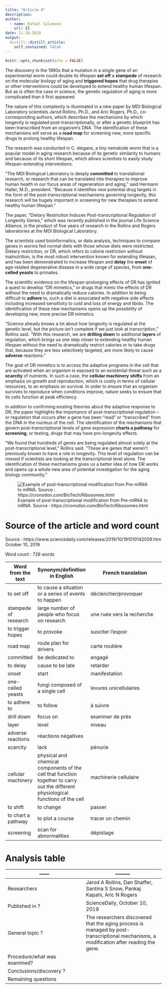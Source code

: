 ```yaml
---
title: "Article 4"
description: 
author:
  - name: Rafael Salamone
    url: {}
date: 11-28-2019
output:
  distill::distill_article:
    self_contained: false
---
```


```r
knitr::opts_chunk$set(echo = FALSE)
```

The discovery in the 1990s that a mutation in a single gene of an experimental worm could double its lifespan **set off** a **stampede** of research on the molecular biology of aging and **triggered hopes** that drug therapies or other interventions could be developed to extend healthy human lifespan. But as is often the case in science, the genetic regulation of aging is more complicated than it first appeared.

The nature of this complexity is illuminated in a new paper by MDI Biological Laboratory scientists Jarod Rollins, Ph.D., and Aric Rogers, Ph.D., co-corresponding authors, which describes the mechanisms by which longevity is regulated post-transcriptionally, or after a genetic blueprint has been transcribed from an organism's DNA. The identification of these mechanisms will serve as a **road map** for screening new, more specific drugs to prolong healthy lifespan.

The research was conducted in C. elegans, a tiny nematode worm that is a popular model in aging research because of its genetic similarity to humans and because of its short lifespan, which allows scientists to easily study lifespan-extending interventions.

"The MDI Biological Laboratory is deeply **committed** to translational research, or research that can be translated into therapies to improve human health in our focus areas of regeneration and aging," said Hermann Haller, M.D., president. "Because it identifies new potential drug targets in the form of the post-transcriptional mechanisms governing longevity, this research will be hugely important in screening for new therapies to extend healthy human lifespan."

The paper, "Dietary Restriction Induces Post-transcriptional Regulation of Longevity Genes," which was recently published in the journal Life Science Alliance, is the product of five years of research in the Rollins and Rogers laboratories at the MDI Biological Laboratory.

The scientists used bioinformatics, or data analysis, techniques to compare genes in worms fed normal diets with those whose diets were restricted. Dietary restriction, or DR, which refers to calorie restriction without malnutrition, is the most robust intervention known for extending lifespan, and has been demonstrated to increase lifespan and **delay** the **onset** of age-related degenerative disease in a wide range of species, from **one-celled yeasts** to primates.

The scientific evidence on the lifespan-prolonging effects of DR has ignited a quest to develop "DR mimetics," or drugs that mimic the effects of DR without the need to dramatically reduce calories. In addition to being difficult to **adhere** to, such a diet is associated with negative side effects including increased sensitivity to cold and loss of energy and libido. The identification of these new mechanisms opens up the possibility of developing new, more precise DR mimetics.

"Science already knows a lot about how longevity is regulated at the genetic level, but the picture isn't complete if we just look at transcription," Rollins said. "With this research, we are **drilling down** to additional **layers** of regulation, which brings us one step closer to extending healthy human lifespan without the need to dramatically restrict calories or to take drugs that, because they are less selectively targeted, are more likely to cause **adverse** reactions."

The goal of DR mimetics is to access the adaptive programs in the cell that are activated when an organism is exposed to an existential threat such as a **scarcity** of nutrients. In such a case, the **cellular machinery** **shifts** from an emphasis on growth and reproduction, which is costly in terms of cellular resources, to an emphasis on survival. In order to ensure that an organism survives to reproduce when conditions improve, nature seeks to ensure that its cells function at peak efficiency.

In addition to confirming existing theories about the adaptive response to DR, the paper highlights the importance of post-transcriptional regulation -- or regulation that occurs after a gene has been "read" or "transcribed" from the DNA in the nucleus of the cell. The identification of the mechanisms that govern post-transcriptional levels of gene expression **charts a pathway** for **screening**, or testing, drugs that may have pro-longevity effects.

"We found that hundreds of genes are being regulated almost solely at the post-transcriptional level," Rollins said. "These are genes that weren't previously known to have a role in longevity. This level of regulation can be missed if scientists are looking at the transcriptional level alone. The identification of these mechanisms gives us a better idea of how DR works and opens up a whole new area of potential investigation for the aging biology community."

![Example of post-transcriptional modification from Pre-mRNA to mRNA. Source : https://cronodon.com/BioTech/Ribosomes.html](https://cronodon.com/sitebuilder/images/post-Transcriptional_mod-629x417.jpg)

# Source of the article and word count

Source : https://www.sciencedaily.com/releases/2019/10/191010142059.htm October 10, 2019

Word count : 728 words

Word from the text | Synonym/definition in English | French translation
------------- | -------------|---------------------------------------------
to set off | to cause a situation or a series of events to happen | déclencher/provoquer
stampede of research | large number of people who focus on research | une ruée vers la recherche
to trigger hopes | to provoke | susciter l'espoir
road map | route plan for drivers | carte routière
committed | be dedicated to | engagé
to delay | cause to be late | retarder
onset | start | manifestation
one-celled yeasts | fungi composed of a single cell | levures unicellulaires
to adhere to | to follow | à suivre
drill down | focus on | examiner de près
layer | level | niveau
adverse reactions| réactions négatives
scarcity | lack | pénurie
cellular machinery | physical and chemical components of the cell that function together to carry out the different physiological functions of the cell | machinerie cellulaire
to shift | to change | passer
to chart a pathway | to plot a course | tracer un chemin
screening | scan for abnormalities| dépistage

# Analysis table

------        | ---------
------------- | -------------
| Researchers | Jarod A Rollins, Dan Shaffer, Santina S Snow, Pankaj Kapahi, Aric N Rogers
| Published in ? | ScienceDaily, October 10, 2019
| General topic ? | The researchers discovered that the aging process is managed by post-transcriptional mechanisms, a modification after reading the gene.
| Procedure/what was examined? | 
| Conclusions/discovery ? | 
| Remaining questions |  

